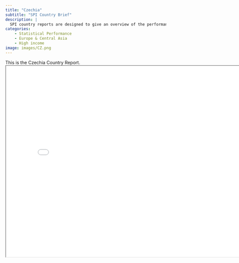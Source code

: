 ```yaml
---
title: "Czechia"
subtitle: "SPI Country Brief"
description: |
  SPI country reports are designed to give an overview of the performance of Czechia.
categories:
    - Statistical Performance
    - Europe & Central Asia
    - High income
image: images/CZ.png
---
```


This is the Czechia Country Report.
<iframe src="charts/Czechia_chart.html" width="800" height="600"></iframe>

